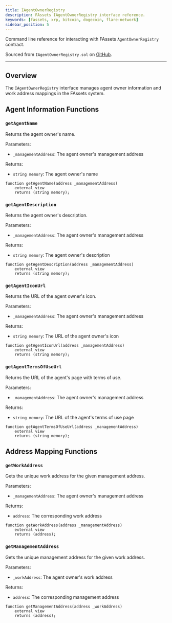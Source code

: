 ```yaml
---
title: IAgentOwnerRegistry
description: FAssets IAgentOwnerRegistry interface reference.
keywords: [fassets, xrp, bitcoin, dogecoin, flare-network]
sidebar_position: 5
---
```


Command line reference for interacting with FAssets `AgentOwnerRegistry` contract.

Sourced from `IAgentOwnerRegistry.sol` on [GitHub](https://github.com/flare-foundation/fassets/blob/main/contracts/userInterfaces/IAgentOwnerRegistry.sol).

---

## Overview

The `IAgentOwnerRegistry` interface manages agent owner information and work address mappings in the FAssets system.

## Agent Information Functions

### `getAgentName`

Returns the agent owner's name.

Parameters:

- `_managementAddress`: The agent owner's management address

Returns:

- `string memory`: The agent owner's name

```solidity
function getAgentName(address _managementAddress)
    external view
    returns (string memory);
```

### `getAgentDescription`

Returns the agent owner's description.

Parameters:

- `_managementAddress`: The agent owner's management address

Returns:

- `string memory`: The agent owner's description

```solidity
function getAgentDescription(address _managementAddress)
    external view
    returns (string memory);
```

### `getAgentIconUrl`

Returns the URL of the agent owner's icon.

Parameters:

- `_managementAddress`: The agent owner's management address

Returns:

- `string memory`: The URL of the agent owner's icon

```solidity
function getAgentIconUrl(address _managementAddress)
    external view
    returns (string memory);
```

### `getAgentTermsOfUseUrl`

Returns the URL of the agent's page with terms of use.

Parameters:

- `_managementAddress`: The agent owner's management address

Returns:

- `string memory`: The URL of the agent's terms of use page

```solidity
function getAgentTermsOfUseUrl(address _managementAddress)
    external view
    returns (string memory);
```

## Address Mapping Functions

### `getWorkAddress`

Gets the unique work address for the given management address.

Parameters:

- `_managementAddress`: The agent owner's management address

Returns:

- `address`: The corresponding work address

```solidity
function getWorkAddress(address _managementAddress)
    external view
    returns (address);
```

### `getManagementAddress`

Gets the unique management address for the given work address.

Parameters:

- `_workAddress`: The agent owner's work address

Returns:

- `address`: The corresponding management address

```solidity
function getManagementAddress(address _workAddress)
    external view
    returns (address);
```
